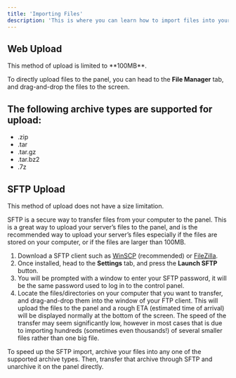 ```yaml
---
title: 'Importing Files'
description: 'This is where you can learn how to import files into your server.'
---
```



## Web Upload

<Note>
  This method of upload is limited to **100MB**.
</Note>

To directly upload files to the panel, you can head to the **File Manager** tab, and drag-and-drop the files to the screen.

## The following archive types are supported for upload:
- .zip
- .tar
- .tar.gz
- .tar.bz2
- .7z


## SFTP Upload

<Note>
  This method of upload does not have a size limitation.
</Note>

SFTP is a secure way to transfer files from your computer to the panel. This is a great way to upload your server’s files to the panel, and is the recommended way to upload your server’s files especially if the files are stored on your computer, or if the files are larger than 100MB.

1. Download a SFTP client such as [WinSCP](https://winscp.net/eng/index.php) (recommended) or [FileZilla](https://filezilla-project.org/).
2. Once installed, head to the **Settings** tab, and press the **Launch SFTP** button.
3. You will be prompted with a window to enter your SFTP password, it will be the same password used to log in to the control panel.
4. Locate the files/directories on your computer that you want to transfer, and drag-and-drop them into the window of your FTP client. This will upload the files to the panel and a rough ETA (estimated time of arrival) will be displayed normally at the bottom of the screen.
The speed of the transfer may seem significantly low, however in most cases that is due to importing hundreds (sometimes even thousands!) of several smaller files rather than one big file.

<Info>
  To speed up the SFTP import, archive your files into any one of the supported archive types. Then, transfer that archive through SFTP and unarchive it on the panel directly.
</Info>